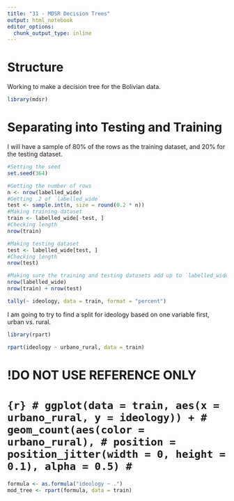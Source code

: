 ```yaml
---
title: "31 - MDSR Decision Trees"
output: html_notebook
editor_options: 
  chunk_output_type: inline
---
```


# Structure
Working to make a decision tree for the Bolivian data.

```r
library(mdsr)
```

# Separating into Testing and Training
I will have a sample of 80% of the rows as the training dataset, and 20% for the testing dataset.

```r
#Setting the seed
set.seed(364)

#Getting the number of rows
n <- nrow(labelled_wide)
#Getting .2 of `labelled_wide`
test <- sample.int(n, size = round(0.2 * n))
#Making training dataset
train <- labelled_wide[-test, ]
#Checking length
nrow(train)

#Making testing dataset
test <- labelled_wide[test, ]
#Checking length
nrow(test)

#Making sure the training and testing datasets add up to `labelled_wide`
nrow(labelled_wide)
nrow(train) + nrow(test)
```

```r
tally(~ ideology, data = train, format = "percent")
```

I am going to try to find a split for ideology based on one variable first, urban vs. rural.

```r
library(rpart)
```

```r
rpart(ideology ~ urbano_rural, data = train)
```

# !DO NOT USE REFERENCE ONLY
# ```{r}
# ggplot(data = train, aes(x = urbano_rural, y = ideology)) +
#   geom_count(aes(color = urbano_rural),
# position = position_jitter(width = 0, height = 0.1), alpha = 0.5)
# ```

```r
formula <- as.formula("ideology ~ .")
mod_tree <- rpart(formula, data = train)
```

